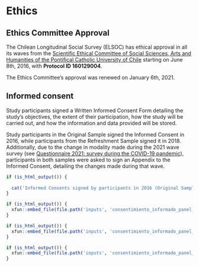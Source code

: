 \newpage

# Ethics

## Ethics Committee Approval

The Chilean Longitudinal Social Survey  (ELSOC) has ethical approval in all its waves from the [Scientific Ethical Committee of Social Sciences, Arts and Humanities of the Pontifical Catholic University of Chile](http://eticayseguridad.uc.cl/comite-etico-cientifico-en-ciencias-sociales-artes-y-humanidades.html) starting on June 8th, 2016, with **Protocol ID 160129004**.

The Ethics Committee's approval was renewed on January 6th, 2021.

## Informed consent

Study participants signed a Written Informed Consent Form detailing the study's objectives, the extent of their participation, how the study will be carried out, and how the information and data provided will be stored.

Study participants in the Original Sample signed the Informed Consent in 2016, while participants from the Refreshment Sample signed it in 2018. Additionally, due to the change in modality made during the 2021 wave survey (see [Questionnaire 2021: survey during the COVID-19 pandemic](#instrumento-covid)), participants in both samples were asked to sign an Appendix to the Informed Consent, detailing the changes made during that wave.

```r

if (is_html_output()) {
  
  cat('Informed Consents signed by participants in 2016 (Original Sample), 2018 (Refreshment Sample) and 2021 (Appendix) are available below in their original language (Spanish):')
}

```

```r

if (is_html_output()) {
  xfun::embed_file(file.path('inputs', 'consentimiento_informado_panel_coes_original.pdf'), text = 'Informed Consent 2016 (Original Sample)')
}

```


```r

if (is_html_output()) {
  xfun::embed_file(file.path('inputs', 'consentimiento_informado_panel_coes_refresco.pdf'), text = 'Informed Consent 2018 (Refreshment Sample)')
}

```


```r

if (is_html_output()) {
  xfun::embed_file(file.path('inputs', 'consentimiento_informado_panel_coes_apendice.pdf'), text = 'Informed Consent 2021 (Appendix)')
}

```
